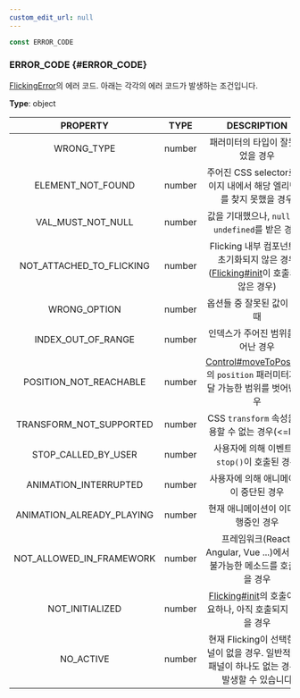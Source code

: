 ```yaml
---
custom_edit_url: null
---
```


```ts
const ERROR_CODE
```

### ERROR_CODE {#ERROR_CODE}

<div className="bulma-tags">

</div>

[FlickingError](FlickingError)의 에러 코드. 아래는 각각의 에러 코드가 발생하는 조건입니다.

**Type**: object

|PROPERTY|TYPE|DESCRIPTION|
|:---:|:---:|:---:|
|WRONG_TYPE|number|패러미터의 타입이 잘못되었을 경우|
|ELEMENT_NOT_FOUND|number|주어진 CSS selector로 페이지 내에서 해당 엘리먼트를 찾지 못했을 경우|
|VAL_MUST_NOT_NULL|number|값을 기대했으나, `null`이나 `undefined`를 받은 경우|
|NOT_ATTACHED_TO_FLICKING|number|Flicking 내부 컴포넌트가 초기화되지 않은 경우 ([Flicking#init](Flicking#init)이 호출되지 않은 경우)|
|WRONG_OPTION|number|옵션들 중 잘못된 값이 있을 때|
|INDEX_OUT_OF_RANGE|number|인덱스가 주어진 범위를 벗어난 경우|
|POSITION_NOT_REACHABLE|number|[Control#moveToPosition](Control#moveToPosition)의 `position` 패러미터가 도달 가능한 범위를 벗어난 경우|
|TRANSFORM_NOT_SUPPORTED|number|CSS `transform` 속성을 사용할 수 없는 경우(<=IE8)|
|STOP_CALLED_BY_USER|number|사용자에 의해 이벤트의 `stop()`이 호출된 경우|
|ANIMATION_INTERRUPTED|number|사용자에 의해 애니메이션이 중단된 경우|
|ANIMATION_ALREADY_PLAYING|number|현재 애니메이션이 이미 진행중인 경우|
|NOT_ALLOWED_IN_FRAMEWORK|number|프레임워크(React, Angular, Vue ...)에서 사용 불가능한 메소드를 호출했을 경우|
|NOT_INITIALIZED|number|[Flicking#init](Flicking#init)의 호출이 필요하나, 아직 호출되지 않았을 경우|
|NO_ACTIVE|number|현재 Flicking이 선택한 패널이 없을 경우. 일반적으로 패널이 하나도 없는 경우에 발생할 수 있습니다|

